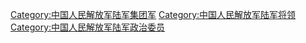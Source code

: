 [[Category:中国人民解放军陆军集团军|Category:中国人民解放军陆军集团军]]
[[Category:中国人民解放军陆军将领|Category:中国人民解放军陆军将领]]
[[Category:中国人民解放军陆军政治委员|Category:中国人民解放军陆军政治委员]]